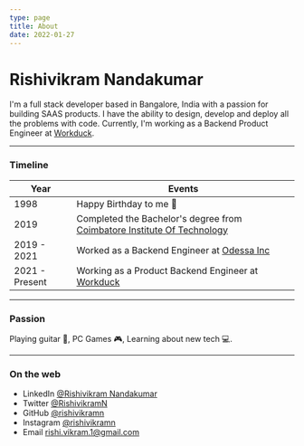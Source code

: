 ```yaml
---
type: page
title: About
date: 2022-01-27
---
```


# Rishivikram Nandakumar

I&apos;m a full stack developer based in Bangalore, India with a
passion for building SAAS products. I have the ability to design,
develop and deploy all the problems with code. Currently, I&apos;m working as
a Backend Product Engineer at [Workduck](https://www.workduck.io).

---

### Timeline

| **Year**       | **Events**                                                                                             |
| -------------- | ------------------------------------------------------------------------------------------------------ |
| 1998           | Happy Birthday to me 🎂                                                                                |
| 2019           | Completed the Bachelor&apos;s degree from [Coimbatore Institute Of Technology](https://www.cit.edu.in) |
| 2019 - 2021    | Worked as a Backend Engineer at [Odessa Inc](https://www.odessainc.com/)                               |
| 2021 - Present | Working as a Product Backend Engineer at [Workduck](https://www.workduck.io/)                          |

---

### Passion

Playing guitar 🎸, PC Games 🎮, Learning about new tech 💻.

---

### On the web

- LinkedIn [@Rishivikram Nandakumar](https://www.linkedin.com/in/rishivikram-nandakumar/)
- Twitter [@RishivikramN](https://twitter.com/RishivikramN)
- GitHub [@rishivikramn](https://github.com/rishivikramn)
- Instagram [@rishivikramn](https://instagram.com/rishivikramn)
- Email rishi.vikram.1@gmail.com
